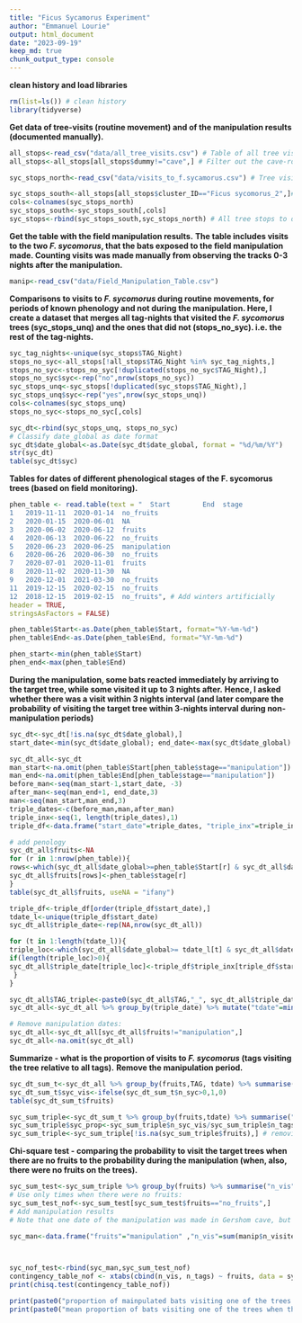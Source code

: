```yaml
---
title: "Ficus Sycamorus Experiment"
author: "Emmanuel Lourie" 
output: html_document
date: "2023-09-19"
keep_md: true
chunk_output_type: console
---
```


**clean history and load libraries**
```r
rm(list=ls()) # clean history 
library(tidyverse)
```

**Get data of tree-visits (routine movement) and of the manipulation results (documented manually).** 
```r
all_stops<-read_csv("data/all_tree_visits.csv") # Table of all tree visits ("stops") 
all_stops<-all_stops[all_stops$dummy!="cave",] # Filter out the cave-roost visits from the dataset to focus on tree visitation patterns (dummy=cave)ץ

syc_stops_north<-read_csv("data/visits_to_f.sycamorus.csv") # Tree visits within 100 m buffer around the Northern target F.sycomorus tree (choosing stops within this buffer was done in ArcGIS)

syc_stops_south<-all_stops[all_stops$cluster_ID=="Ficus sycomorus_2",]# Because the southern tree is in close proximity with other relevant fruit trees, the delineation of a visit to it is based on a harder criterion, which is based on a previous analysis of the track segmentation and then binning of the relative number of points (X, Y coordinates that were classified as a 1-tree stop) that are closest to this tree more than other close-by trees. 
cols<-colnames(syc_stops_north)
syc_stops_south<-syc_stops_south[,cols]
syc_stops<-rbind(syc_stops_south,syc_stops_north) # All tree stops to one of the two F. sycomorus trees during "routine" foraging movements. 
```

**Get the table with the field manipulation results.**
**The table includes visits to the two *F. sycomorus*, that the bats exposed to the field manipulation made. Counting visits was made manually from observing the tracks 0-3 nights after the manipulation.** 
```r
manip<-read_csv("data/Field_Manipulation_Table.csv")
```

**Comparisons to visits to *F. sycomorus* during routine movements, for periods of known phenology and not during the manipulation. Here, I create a dataset that merges all tag-nights that visited the *F. sycomorus* trees (syc_stops_unq) and the ones that did not (stops_no_syc). i.e. the rest of the tag-nights.** 
```r

syc_tag_nights<-unique(syc_stops$TAG_Night)
stops_no_syc<-all_stops[!all_stops$TAG_Night %in% syc_tag_nights,]
stops_no_syc<-stops_no_syc[!duplicated(stops_no_syc$TAG_Night),]
stops_no_syc$syc<-rep("no",nrow(stops_no_syc))
syc_stops_unq<-syc_stops[!duplicated(syc_stops$TAG_Night),]
syc_stops_unq$syc<-rep("yes",nrow(syc_stops_unq))
cols<-colnames(syc_stops_unq)
stops_no_syc<-stops_no_syc[,cols]

syc_dt<-rbind(syc_stops_unq, stops_no_syc)
# Classify date_global as date format
syc_dt$date_global<-as.Date(syc_dt$date_global, format = "%d/%m/%Y")
str(syc_dt)
table(syc_dt$syc)
```

**Tables for dates of different phenological stages of the F. sycomorus trees (based on field monitoring).**
```r
phen_table <- read.table(text = "  Start        End  stage
1	2019-11-11	2020-01-14	no_fruits
2	2020-01-15	2020-06-01	NA
3	2020-06-02	2020-06-12	fruits
4	2020-06-13	2020-06-22	no_fruits
5	2020-06-23	2020-06-25	manipulation
6	2020-06-26	2020-06-30	no_fruits
7	2020-07-01	2020-11-01	fruits
8	2020-11-02	2020-11-30	NA
9	2020-12-01	2021-03-30	no_fruits
11	2019-12-15	2020-02-15	no_fruits
12	2018-12-15	2019-02-15	no_fruits", # Add winters artificially
header = TRUE,
stringsAsFactors = FALSE)

phen_table$Start<-as.Date(phen_table$Start, format="%Y-%m-%d")
phen_table$End<-as.Date(phen_table$End, format="%Y-%m-%d")

phen_start<-min(phen_table$Start)
phen_end<-max(phen_table$End)


```


**During the manipulation, some bats reacted immediately by arriving to the target tree, while some visited it up to 3 nights after.**
**Hence, I asked whether there was a visit within 3 nights interval (and later compare the probability of visiting the target tree within 3-nights interval during non-manipulation periods)**
```r
syc_dt<-syc_dt[!is.na(syc_dt$date_global),]
start_date<-min(syc_dt$date_global); end_date<-max(syc_dt$date_global)

syc_dt_all<-syc_dt
man_start<-na.omit(phen_table$Start[phen_table$stage=="manipulation"])
man_end<-na.omit(phen_table$End[phen_table$stage=="manipulation"])
before_man<-seq(man_start-1,start_date, -3)
after_man<-seq(man_end+1, end_date,3)
man<-seq(man_start,man_end,3)
triple_dates<-c(before_man,man,after_man)
triple_inx<-seq(1, length(triple_dates),1)
triple_df<-data.frame("start_date"=triple_dates, "triple_inx"=triple_inx)

# add penology
syc_dt_all$fruits<-NA
for (r in 1:nrow(phen_table)){
rows<-which(syc_dt_all$date_global>=phen_table$Start[r] & syc_dt_all$date_global<=phen_table$End[r])
syc_dt_all$fruits[rows]<-phen_table$stage[r]
}
table(syc_dt_all$fruits, useNA = "ifany")

triple_df<-triple_df[order(triple_df$start_date),]
tdate_l<-unique(triple_df$start_date)
syc_dt_all$triple_date<-rep(NA,nrow(syc_dt_all))

for (t in 1:length(tdate_l)){
triple_loc<-which(syc_dt_all$date_global>= tdate_l[t] & syc_dt_all$date_global< tdate_l[t+1])
if(length(triple_loc)>0){
syc_dt_all$triple_date[triple_loc]<-triple_df$triple_inx[triple_df$start_date==tdate_l[t]]
 }
}

syc_dt_all$TAG_triple<-paste0(syc_dt_all$TAG,"_", syc_dt_all$triple_date)
syc_dt_all<-syc_dt_all %>% group_by(triple_date) %>% mutate("tdate"=min(as.Date(date_global)))

# Remove manipulation dates:
syc_dt_all<-syc_dt_all[syc_dt_all$fruits!="manipulation",]
syc_dt_all<-na.omit(syc_dt_all)
```

**Summarize - what is the proportion of visits to *F. sycomorus* (tags visiting the tree relative to all tags).**
**Remove the manipulation period.**  
```r
syc_dt_sum_t<-syc_dt_all %>% group_by(fruits,TAG, tdate) %>% summarise("n_syc"=length(syc[syc=="yes"]))
syc_dt_sum_t$syc_vis<-ifelse(syc_dt_sum_t$n_syc>0,1,0)
table(syc_dt_sum_t$fruits)

syc_sum_triple<-syc_dt_sum_t %>% group_by(fruits,tdate) %>% summarise("n_syc_vis"=sum(syc_vis), "n_tags"=length(unique(TAG)))
syc_sum_triple$syc_prop<-syc_sum_triple$n_syc_vis/syc_sum_triple$n_tags
syc_sum_triple<-syc_sum_triple[!is.na(syc_sum_triple$fruits),] # removing dates without phenological monitoring


```

**Chi-square test - comparing the probability to visit the target trees when there are no fruits to the probability during the manipulation (when, also, there were no fruits on the trees).**

```r

syc_sum_test<-syc_sum_triple %>% group_by(fruits) %>% summarise("n_vis" = sum(n_syc_vis),"n_tags"=sum(n_tags))
# Use only times when there were no fruits:
syc_sum_test_nof<-syc_sum_test[syc_sum_test$fruits=="no_fruits",]
# Add manipulation results
# Note that one date of the manipulation was made in Gershom cave, but not in Zemer, so there is no data for it (NA)/

syc_man<-data.frame("fruits"="manipulation" ,"n_vis"=sum(manip$n_visited_either_tree,na.rm=T)  ,"n_tags"=sum(manip$n_total,na.rm=T))



syc_nof_test<-rbind(syc_man,syc_sum_test_nof)
contingency_table_nof <- xtabs(cbind(n_vis, n_tags) ~ fruits, data = syc_nof_test)
print(chisq.test(contingency_table_nof))

print(paste0("proportion of mainpulated bats visiting one of the trees = ",round(syc_man$n_vis/syc_man$n_tags,2)))
print(paste0("mean proportion of bats visiting one of the trees when there are no fruits= ",round(syc_sum_test_nof$n_vis/syc_sum_test_nof$n_tags,2)))

```
 
